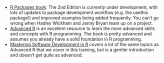<ul>
<li><a href="https://r-pkgs.org/index.html">R Packages book</a>: The 2nd Edition is currently under development, with lots of updates to package development workflow (e.g. the usethis package!) and improved examples being added frequently. You can't go wrong when Hadley Wickham and Jenny Bryan team up on a project.</li>
<li><a href="https://adv-r.hadley.nz/conditions.html">Advanced R</a> is an excellent resource to learn the more advanced skills and concepts with R programming. The book is pretty advanced and assumes you already have a solid foundation in R programming.</li> 
<li><a href="https://bookdown.org/rdpeng/RProgDA/error-handling-and-generation.html">Mastering Software Development in R</a> covers a lot of the same topics as Advanced R that we cover in this training, but is a gentler introduction and doesn't get quite as advanced.</li>  
</ul>